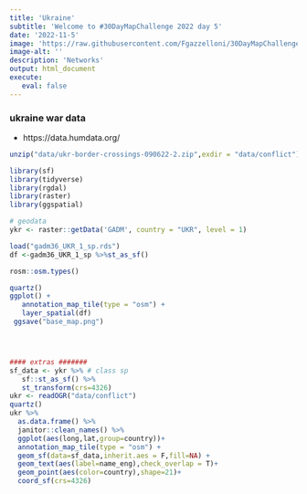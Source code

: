 ```yaml
---
title: 'Ukraine'
subtitle: 'Welcome to #30DayMapChallenge 2022 day 5'
date: '2022-11-5'
image: 'https://raw.githubusercontent.com/Fgazzelloni/30DayMapChallenge/master/2022/day5_ukraine/day5_ukraine.png'
image-alt: ''
description: 'Networks'
output: html_document
execute: 
   eval: false
---
```


### ukraine war data

- https://data.humdata.org/

```r

unzip("data/ukr-border-crossings-090622-2.zip",exdir = "data/conflict")

library(sf)
library(tidyverse)
library(rgdal)
library(raster)
library(ggspatial)

# geodata
ykr <- raster::getData('GADM', country = "UKR", level = 1)

load("gadm36_UKR_1_sp.rds")
df <-gadm36_UKR_1_sp %>%st_as_sf()

rosm::osm.types()

quartz()
ggplot() +
   annotation_map_tile(type = "osm") +
   layer_spatial(df)
 ggsave("base_map.png")




#### extras #######
sf_data <- ykr %>% # class sp
   sf::st_as_sf() %>%
   st_transform(crs=4326)
ukr <- readOGR("data/conflict")
quartz()
ukr %>%
  as.data.frame() %>%
  janitor::clean_names() %>%
  ggplot(aes(long,lat,group=country))+
  annotation_map_tile(type = "osm") +
  geom_sf(data=sf_data,inherit.aes = F,fill=NA) +
  geom_text(aes(label=name_eng),check_overlap = T)+
  geom_point(aes(color=country),shape=21)+
  coord_sf(crs=4326)

```
